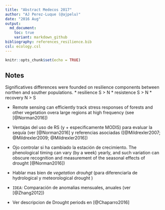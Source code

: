 ```yaml
---
title: "Abstract Medecos 2017"
author: "AJ Perez-Luque (@ajpelu)"
date: "2016 Aug"
output:  
  md_document:
    toc: true
    variant: markdown_github
bibliography: references_resilience.bib
csl: ecology.csl
---
```


```r
knitr::opts_chunk$set(echo = TRUE)
```

## Notes 


Significatives differences were founded on resilience components between northen and souther populations. 
* resilience S > N 
* resistence S > N 
* recovery N > S

* Remote sensing can efficiently track stress responses of forests and other vegetation overa large regions at  high frequency (see [@Norman2016]) 

* Ventajas del uso de RS (y + especificamente MODIS) para evaluar la sequía (ver [@Norman2016] y referencias asociadas ([@Mildrexler2007; @Mildrexler2009; @Mildrexler2016])


* Ojo controlar si ha cambiado la estación de crecimiento. The phenological timing can vary (by a week) yearly, and such variation can obscure recognition and measurement of the seasonal effects of drought [@Norman2016])   

* Hablar mas bien de *vegetation drouhgt* (para diferenciarla de hydrological y meteorological drought )

* `IDEA`: Comparación de anomalias mensuales, anuales (ver [@Zhang2012])

* Ver descripcion de Drought periods en [@Chaparro2016]